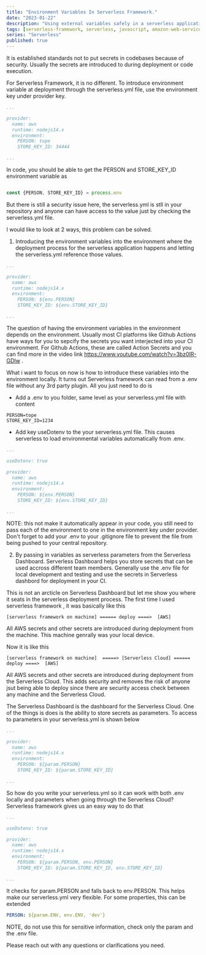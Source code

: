 ```yaml
---
title: "Environment Variables In Serverless Framework."
date: "2023-01-22"
description: "Using external variables safely in a serverless application."
tags: [serverless-framework, serverless, javascript, amazon-web-services]
series: "Serverless"
published: true
---
```


It is established standards not to put secrets in codebases because of security. Usually the secrets are introduced to
during deployment or code execution.

For Serverless Framework, it is no different. To introduce environment variable at deployment through the serverless.yml file,
use the environment key under provider key. 

```yaml
...

provider:
  name: aws
  runtime: nodejs14.x
  environment:
    PERSON: tope
    STORE_KEY_ID: 34444

...
```


In code, you should be able to get the PERSON and STORE_KEY_ID environment variable as 

```javascript

const {PERSON, STORE_KEY_ID} = process.env

```

But there is still a security issue here, the serverless.yml is stll in your repository and anyone can have access to the value
 just by checking the serverless.yml file.

 I would like to look at 2 ways, this problem can be solved.


 1. Introducing the environment variables into the environment where the deployment process for the serverless application happens
 and letting the serverless.yml reference those values.

```yaml
...

provider:
  name: aws
  runtime: nodejs14.x
  environment:
    PERSON: ${env.PERSON}
    STORE_KEY_ID: ${env.STORE_KEY_ID}

...
```

The question of having the environment variables in the environment depends on the environment. Usually most CI platforms  like Github Actions
have ways for you to sepcify the secrets you want interjected into your CI environment. For Github Actions, these are called Action Secrets and 
you can find more in the video link https://www.youtube.com/watch?v=3bz0IR-GDIw .

What i want to focus on now is how to introduce these variables into the environment locally. It turns out Serverless framework can read
from a .env file without any 3rd party plugin. All you just need to do is

* Add a .env to you folder, same level as your serverless.yml file with content
```
PERSON=tope
STORE_KEY_ID=1234
```
* Add key useDotenv to the your serverless.yml file. This causes serverless to load environmental variables automatically from .env.

```yaml
...

useDotenv: true

provider:
  name: aws
  runtime: nodejs14.x
  environment:
    PERSON: ${env.PERSON}
    STORE_KEY_ID: ${env.STORE_KEY_ID}

...
```
NOTE: this not make it automatically appear in your code, you still need to pass each of the environment to one in the environment key under provider.
Don't forget to add your .env to your .gitignore file to prevent the file from being pushed to your central  repository.



2. By passing in variables as serverless parameters from the Serverless Dashboard. Serverless Dashboard helps you store secrets that can be used accross different
team members. Generally use the .env file for local development and testing and use the secrets in Serverless dashbord for deployment in your CI.

This is not an arcticle on Serverless Dashboard but let me show you where it seats in the serverless deployment process. 
The first time I used serverless framework , it was basically like this

```
[serverless framework on machine] ====== deploy ====>  [AWS]
```

All AWS secrets and other secrets are introduced during deployment from the machine. This machine genrally was your local device.


Now it is like this

```
[serverless framework on machine]  =====> [Serverless Cloud] ====== deploy ====>  [AWS]
```

All AWS secrets and other secrets are introduced during deployment from the Serverless Cloud. This adds security and removes the risk of
anyone jsut being able to deploy since there are security access check between any machine and the Serverless Cloud.

The Serverless Dashboard is the dashboard for the Serverless Cloud. One of the things is does is the ability to store secrets as parameters.
To access to parameters in your serverless.yml is shown below

```yaml
...

provider:
  name: aws
  runtime: nodejs14.x
  environment:
    PERSON: ${param.PERSON}
    STORE_KEY_ID: ${param.STORE_KEY_ID}

...
```

So how do you write your serverless.yml so it can work with both .env locally and parameters when going through the Serverless Cloud?
Serverless framework gives us an easy way to do that

```yaml
...

useDotenv: true

provider:
  name: aws
  runtime: nodejs14.x
  environment:
    PERSON: ${param.PERSON, env.PERSON}
    STORE_KEY_ID: ${param.STORE_KEY_ID, env.STORE_KEY_ID}

...
```

It checks for param.PERSON and falls back to env.PERSON. This helps make our serverless.yml very flexible.
For some properties, this can be extended

```yaml
PERSON: ${param.ENV, env.ENV, 'dev'}
```

NOTE, do not use this for sensitive information, check only the param and the .env file.

Please reach out with any questions or clarifications you need.